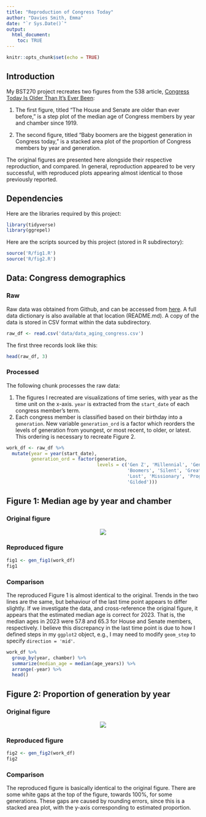 ```yaml
---
title: "Reproduction of Congress Today"
author: "Davies Smith, Emma"
date: "`r Sys.Date()`"
output: 
  html_document:
    toc: TRUE
---
```


```r
knitr::opts_chunk$set(echo = TRUE)
```

## Introduction

My BST270 project recreates two figures from the 538 article, [Congress Today Is Older Than It's Ever Been](https://fivethirtyeight.com/features/aging-congress-boomers/):

1. The first figure, titled "The House and Senate are older than ever before," is a step plot of the median age of Congress members by year and chamber since 1919. 

2. The second figure, titled "Baby boomers are the biggest generation in Congress today," is a stacked area plot of the proportion of Congress members by year and generation.

The original figures are presented here alongside their respective reproduction, and compared. In general, reproduction appeared to be very successful, with reproduced plots appearing almost identical to those previously reported.


## Dependencies

Here are the libraries required by this project:
```r
library(tidyverse)
library(ggrepel)
```

Here are the scripts sourced by this project (stored in R subdirectory):
```r
source('R/fig1.R')
source('R/fig2.R')
```

## Data: Congress demographics

### Raw
Raw data was obtained from Github, and can be accessed from [here](https://github.com/fivethirtyeight/data/tree/master/congress-demographics). A full data dictionary is also available at that location (README.md). A copy of the data is stored in CSV format within the data subdirectory.

```r
raw_df <- read.csv('data/data_aging_congress.csv')
```

The first three records look like this:
```r
head(raw_df, 3)
```

### Processed
The following chunk processes the raw data: 

1. The figures I recreated are visualizations of time series, with year as the time unit on the x-axis. `year` is extracted from the `start_date` of each congress member's term.
2. Each congress member is classified based on their birthday into a `generation`. New variable `generation_ord` is a factor which reorders the levels of generation from youngest, or most recent, to older, or latest. This ordering is necessary to recreate Figure 2.

```r
work_df <- raw_df %>%
  mutate(year = year(start_date),
         generation_ord = factor(generation,
                                 levels = c('Gen Z', 'Millennial', 'Gen X',
                                            'Boomers', 'Silent', 'Greatest', 
                                            'Lost', 'Missionary', 'Progressive',
                                            'Gilded')))
```


## Figure 1: Median age by year and chamber

### Original figure
<center>
[<img src='fig/fig1_original.png'>](https://fivethirtyeight.com/features/aging-congress-boomers/#:~:text=in%201913.-,%22%3E2,-What%E2%80%99s%20behind%20these)
</center>

### Reproduced figure
```r
fig1 <- gen_fig1(work_df)
fig1
```

### Comparison
The reproduced Figure 1 is almost identical to the original. Trends in the two lines are the same, but behaviour of the last time point appears to differ slightly. If we investigate the data, and cross-reference the original figure, it appears that the estimated median age is correct for 2023. That is, the median ages in 2023 were 57.8 and 65.3 for House and Senate members, respectively. I believe this discrepancy in the last time point is due to how I defined steps in my `ggplot2` object, e.g., I may need to modify `geom_step` to specify `direction = 'mid'`.


```r
work_df %>% 
  group_by(year, chamber) %>%
  summarize(median_age = median(age_years)) %>%
  arrange(-year) %>%
  head()
```

## Figure 2: Proportion of generation by year

### Original figure

<center>
[<img src='fig/fig2_original.png'>](https://fivethirtyeight.com/features/aging-congress-boomers/#:~:text=in%20the%20mid%2D-,2010s.,-Thanks%20to%20their)
</center>

### Reproduced figure

```r
fig2 <- gen_fig2(work_df)
fig2
```

### Comparison
The reproduced figure is basically identical to the original figure. There are some white gaps at the top of the figure, towards 100%, for some generations. These gaps are caused by rounding errors, since this is a stacked area plot, with the y-axis corresponding to estimated proportion.